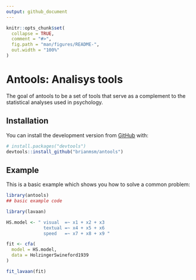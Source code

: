 ```yaml
---
output: github_document
---
```


<!-- README.md is generated from README.Rmd. Please edit that file -->

```r
knitr::opts_chunk$set(
  collapse = TRUE,
  comment = "#>",
  fig.path = "man/figures/README-",
  out.width = "100%"
)
```

# Antools: Analisys tools

<!-- badges: start -->
<!-- badges: end -->

The goal of antools to be a set of tools that serve as a complement to the statistical analyses used in psychology.

## Installation

You can install the development version from [GitHub](https://github.com/) with:

``` r
# install.packages("devtools")
devtools::install_github("brianmsm/antools")
```


## Example

This is a basic example which shows you how to solve a common problem:

```r
library(antools)
## basic example code
```

```r
library(lavaan)

HS.model <- " visual  =~ x1 + x2 + x3
              textual =~ x4 + x5 + x6
              speed   =~ x7 + x8 + x9 "

fit <- cfa(
  model = HS.model,
  data = HolzingerSwineford1939
)

fit_lavaan(fit)
```

